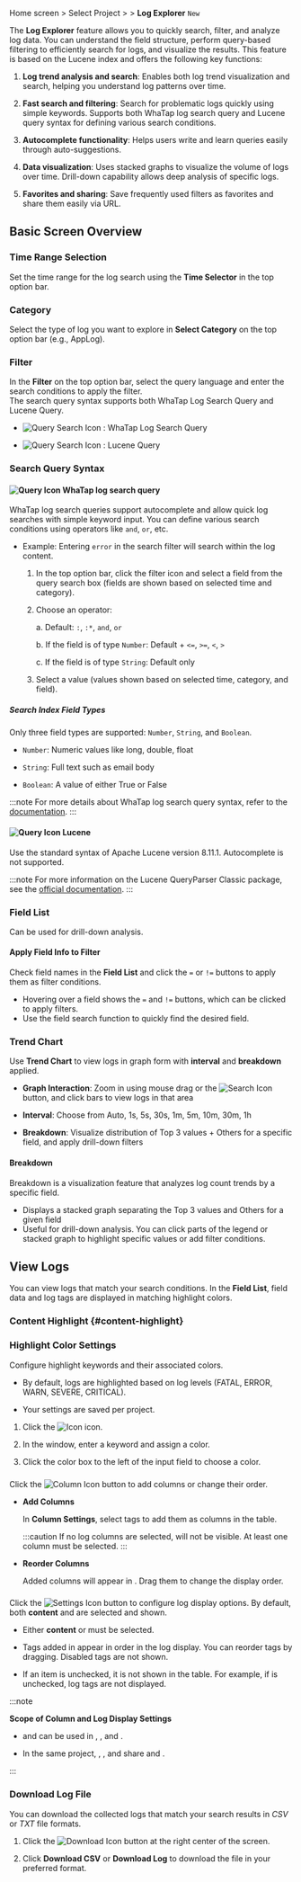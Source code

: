 
<Logroleview />

Home screen &gt; Select Project &gt; <Cmdname sid="side_log" className="uitext" /> &gt; **Log Explorer** <code className="newfunc">New</code>

The **Log Explorer** feature allows you to quickly search, filter, and analyze log data. You can understand the field structure, perform query-based filtering to efficiently search for logs, and visualize the results. This feature is based on the Lucene index and offers the following key functions:

1. **Log trend analysis and search**: Enables both log trend visualization and search, helping you understand log patterns over time.

1. **Fast search and filtering**: Search for problematic logs quickly using simple keywords. Supports both WhaTap log search query and Lucene query syntax for defining various search conditions.

1. **Autocomplete functionality**: Helps users write and learn queries easily through auto-suggestions.

1. **Data visualization**: Uses stacked graphs to visualize the volume of logs over time. Drill-down capability allows deep analysis of specific logs.

1. **Favorites and sharing**: Save frequently used filters as favorites and share them easily via URL.

## Basic Screen Overview

<ImgLang img='apm-log-log-explorer-new.png' desc='log-explorer-new' />

### Time Range Selection

Set the time range for the log search using the **Time Selector** in the top option bar.

### Category

Select the type of log you want to explore in **Select Category** on the top option bar (e.g., AppLog).

### Filter

In the **Filter** on the top option bar, select the query language and enter the search conditions to apply the filter.  
The search query syntax supports both WhaTap Log Search Query and Lucene Query.

* ![Query Search Icon](/img/ic-filter-whatap-query.svg) : WhaTap Log Search Query 

* ![Query Search Icon](/img/ic-filter-lucene.svg) : Lucene Query

### Search Query Syntax

#### ![Query Icon](/img/ico-log-search-query.svg) WhaTap log search query

WhaTap log search queries support autocomplete and allow quick log searches with simple keyword input. You can define various search conditions using operators like `and`, `or`, etc.

* Example: Entering `error` in the search filter will search within the log content.

    1. In the top option bar, click the filter icon and select a field from the query search box (fields are shown based on selected time and category).

    1. Choose an operator:

        a. Default: `:`, `:*`, `and`, `or`<br/>

        b. If the field is of type `Number`: Default + `<=`, `>=`, `<`, `>`<br/>

        c. If the field is of type `String`: Default only

    1. Select a value (values shown based on selected time, category, and field).

##### Search Index Field Types

Only three field types are supported: `Number`, `String`, and `Boolean`.

* `Number`: Numeric values like long, double, float

* `String`: Full text such as email body

* `Boolean`: A value of either True or False

:::note
For more details about WhaTap log search query syntax, refer to the [documentation](https://docs.whatap.io/log/log-search-query).
:::

#### ![Query Icon](/img/ico-log-search-lucene.svg) Lucene

Use the standard syntax of Apache Lucene version 8.11.1. Autocomplete is not supported.

:::note
For more information on the Lucene QueryParser Classic package, see the [official documentation](https://lucene.apache.org/core/8_11_1/queryparser/org/apache/lucene/queryparser/classic/package-summary.html#Overview).
:::

### Field List

Can be used for drill-down analysis.

#### Apply Field Info to Filter

Check field names in the **Field List** and click the `=` or `!=` buttons to apply them as filter conditions.

* Hovering over a field shows the `=` and `!=` buttons, which can be clicked to apply filters.
* Use the field search function to quickly find the desired field.

### Trend Chart

Use **Trend Chart** to view logs in graph form with **interval** and **breakdown** applied.

* **Graph Interaction**: Zoom in using mouse drag or the ![Search Icon](/img/ic-search.svg) button, and click bars to view logs in that area

* **Interval**: Choose from Auto, 1s, 5s, 30s, 1m, 5m, 10m, 30m, 1h

* **Breakdown**: Visualize distribution of Top 3 values + Others for a specific field, and apply drill-down filters

#### Breakdown

Breakdown is a visualization feature that analyzes log count trends by a specific field.

* Displays a stacked graph separating the Top 3 values and Others for a given field
* Useful for drill-down analysis. You can click parts of the legend or stacked graph to highlight specific values or add filter conditions.

## View Logs

You can view logs that match your search conditions. In the **Field List**, field data and log tags are displayed in matching highlight colors.

### Content Highlight {#content-highlight}


<Logcontentshighlight />

### Highlight Color Settings

Configure highlight keywords and their associated colors.

* By default, logs are highlighted based on log levels (<span class='logft'>FATAL</span>, <span class='loger'>ERROR</span>, <span class='logwr'>WARN</span>, <span class='logft'>SEVERE</span>, <span class='logft'>CRITICAL</span>).

* Your settings are saved per project.

1. Click the ![Icon](/img/ic-highlight.svg) icon.

1. In the <Cmdname sid="highlight" className="uitext" /> window, enter a keyword and assign a color.

1. Click the color box to the left of the input field to choose a color.

### <Cmdname sid="column_settings" className="uitext" />

Click the ![Column Icon](/img/ic-column.svg) button to add columns or change their order.

* **Add Columns**

    In **Column Settings**, select tags to add them as columns in the table.

    :::caution
    If no log columns are selected, <Cmdname sid="ITM08349" className="uitext" /> will not be visible. At least one column must be selected.
    :::

* **Reorder Columns**

    Added columns will appear in <Cmdname sid="TTL06055" className="uitext" />. Drag them to change the display order.

### <Cmdname sid="ITM08349" className="uitext" />

Click the ![Settings Icon](/img/ic-setting.svg) button to configure log display options. By default, both **content** and <Cmdname sid="tag" className="uitext" /> are selected and shown.

* Either **content** or <Cmdname sid="tag" className="uitext" /> must be selected.

* Tags added in <Cmdname sid="tag_management" className="uitext" /> appear in order in the log display. You can reorder tags by dragging. Disabled tags are not shown.

* If an item is unchecked, it is not shown in the table. For example, if <Cmdname sid="tag" className="uitext" /> is unchecked, log tags are not displayed.

<ImgLang img='log-table-contents-remove-tag.png' desc='log table contents remove tag sc'/>

:::note

**Scope of Column and Log Display Settings**

* <Cmdname sid="column_settings" className="uitext" /> and <Cmdname sid="ITM08349" className="uitext" /> can be used in <Cmdname sid="logTail" className="uitext" />, <Cmdname sid="side_logSearch" className="uitext" />, and <Cmdname sid="logExplorer" className="uitext" />.

* In the same project, <Cmdname sid="side_logTail" className="uitext" />, <Cmdname sid="side_logSearch" className="uitext" />, and <Cmdname sid="side_logExplorer" className="uitext" /> share <Cmdname sid="column_settings" className="uitext" /> and <Cmdname sid="ITM08349" className="uitext" />.

:::

### Download Log File

You can download the collected logs that match your search results in *CSV* or *TXT* file formats.

1. Click the ![Download Icon](/img/ico-download.svg) <Cmdname sid="download" className="uitext" /> button at the right center of the screen.

1. Click **Download CSV** or **Download Log** to download the file in your preferred format.